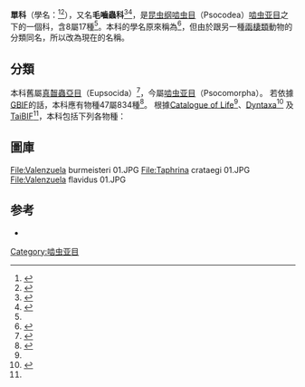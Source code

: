 {{CJK-New-Char|2A605}}
{{Automatic taxobox
| taxon = Caeciliusidae
| authority = 
| subdivision_ranks = 亚科
| subdivision = 
* [[單𪘅亞科|單𪘅亞科]] Caeciliusinae
* Subfamily '''Aphyopsocinae'''
* Subfamily '''Paracaeciliinae'''
* Subfamily '''Fuelleborniellinae'''
| synonyms = 
}}

'''單{{僻字|𪘅|左-{虫}-右齒}}科'''（學名：{{lang|la|Caeciliusidae}}<ref name=tolweb_14467>{{Tolweb |id=14467 |title=Caeciliusidae }}</ref><ref name = "COL">{{cite web|url= http://www.catalogueoflife.org/annual-checklist/2011/search/all/key/caeciliusidae/match/1|title= Species 2000 & ITIS Catalogue of Life: 2011 Annual Checklist.|accessdate= 2012-09-24|authors= Bisby F.A., Roskov Y.R., Orrell T.M., Nicolson D., Paglinawan L.E., Bailly N., Kirk P.M., Bourgoin T., Baillargeon G., Ouvrard D. (red.)|year= 2011|publisher= Species 2000|location= Reading, UK.|archive-date= 2018-10-05|archive-url= https://web.archive.org/web/20181005150057/http://www.catalogueoflife.org/annual-checklist/2011/search/all/key/caeciliusidae/match/1|dead-url= no}}</ref>），又名'''毛嚙蟲科'''<ref name=taibif_ordo>{{cite web |url=http://www.taibif.tw/zh/catalogue_of_life/page/386f-39c9-23c0-a033-81e9-5621-bfa9-999e |title=臺灣生物多樣性資訊入口網：嚙蟲目 |access-date=2014-08-30 |language=zh-hant |archive-url=https://web.archive.org/web/20150120063120/http://www.taibif.tw/zh/catalogue_of_life/page/386f-39c9-23c0-a033-81e9-5621-bfa9-999e |archive-date=2015-01-20 |dead-url=yes }}</ref><ref name=taibif_familia>{{cite web |url=http://www.taibif.tw/zh/catalogue_of_life/page/41e3-e8d7-5bca-a3ac-dab8-10d6-16bc-ec04 |title=臺灣生物多樣性資訊入口網：嚙蟲科 |access-date=2014-08-30 |language=zh-hant |archive-url=https://web.archive.org/web/20150120081856/http://www.taibif.tw/zh/catalogue_of_life/page/41e3-e8d7-5bca-a3ac-dab8-10d6-16bc-ec04 |archive-date=2015-01-20 |dead-url=yes }}</ref>，是[[昆虫纲|昆虫纲]][[啮虫总目|啮虫目]]（Psocodea）[[啮虫亚目|啮虫亚目]]之下的一個科，含8屬17種<ref name=taibif_familia />。本科的學名原來稱為{{lang|la|'''Caeciliidae'''}}<ref name=cnki>{{cite journal |url=http://www.cnki.com.cn/Article/CJFDTotal-GZKX199302011.htm |title=等𪘅属及中国四新种记述(𪘅目:单𪘅科) |author=[[李法圣|李法圣]] |journal=《[[贵州科学|贵州科学]]》 |volume=1993年 |issue=02期 |date=1993-02 |access-date=2014-12-16 |language=zh-hans |archive-date=2020-09-18 |archive-url=https://web.archive.org/web/20200918104157/http://www.cnki.com.cn/Article/CJFDTotal-GZKX199302011.htm |dead-url=no }}</ref>，但由於跟另一種[[兩棲類|兩棲類]]動物的分類同名，所以改為現在的名稱。

== 分類 ==
本科舊屬[[真齧蟲亞目|真齧蟲亞目]]（Eupsocida）<ref name=ztflh_16425>{{ztflh |id=16425 |title=真啮虫亚目}}</ref>，今屬[[啮虫亚目|啮虫亚目]]（Psocomorpha）。
若依據[[GBIF|GBIF]]的話，本科應有物種47屬834種<ref>{{GBIF|id=7932 |accessdate=2015-01-28 |title=Caeciliusidae }}</ref>。
根據[[Catalogue_of_Life|Catalogue of Life]]<ref name = "COL"/>、[[Dyntaxa|Dyntaxa]]<ref name = "dyn_2000976">{{dyntaxa |id=2000976 |title=Caeciliusidae }}</ref>
及[[TaiBIF|TaiBIF]]<ref name=taibif_familia />，本科包括下列各物種：

{{Clade
| label1 = '''單𪘅總科 Caeciliusoidea''' 
| 1={{Clade
| label1 = '''單𪘅科 Caeciliusidae'''
| 1={{Clade
 | 1=[[單𪘅屬|單𪘅屬]] ''Caecilius''：又名[[毛嚙蟲屬|毛嚙蟲屬]]，有2種。
 | 2=''[[Enderleinella|Enderleinella]]''
 | 3=''[[Maoripsocus|Maoripsocus]]''
 | 4=''[[Orocaecilius|Orocaecilius]]''
 | 5=[[副毛嚙蟲屬|副毛嚙蟲屬]] ''Paracaecilius''：單種屬。
 | 6=''[[Stenocaecilius|Stenocaecilius]]''
 | 7=[[梵嚙蟲屬|梵嚙蟲屬]] ''Valenzuela''：有9種。
 | 8=''[[Xanthocaecilius|Xanthocaecilius]]''
 }}
| 2=[[雙𪘅科|雙𪘅科]]（[[Amphipsocidae|Amphipsocidae]]）
| 3=[[Dasydemellidae|Dasydemellidae]]
| 4=[[Stenopsocidae|Stenopsocidae]]
}}
}}

==圖庫==
<gallery>
File:Valenzuela burmeisteri 01.JPG
File:Taphrina crataegi 01.JPG
File:Valenzuela flavidus 01.JPG
</gallery>

== 参考 ==
* {{cite book |last1=Lienhard |first1=C. |last2=Smithers |first2=C. N. |year=2002 |title=Psocoptera (Insecta): World Catalogue and Bibliography. Instrumenta Biodiversitatis, vol. 5. |publisher=Muséum d'histoire naturelle |location=Genève }}
{{reflist}}

{{commonscat|Caeciliusidae}}
{{Taxonbar}}
[[Category:啮虫亚目|Category:啮虫亚目]]